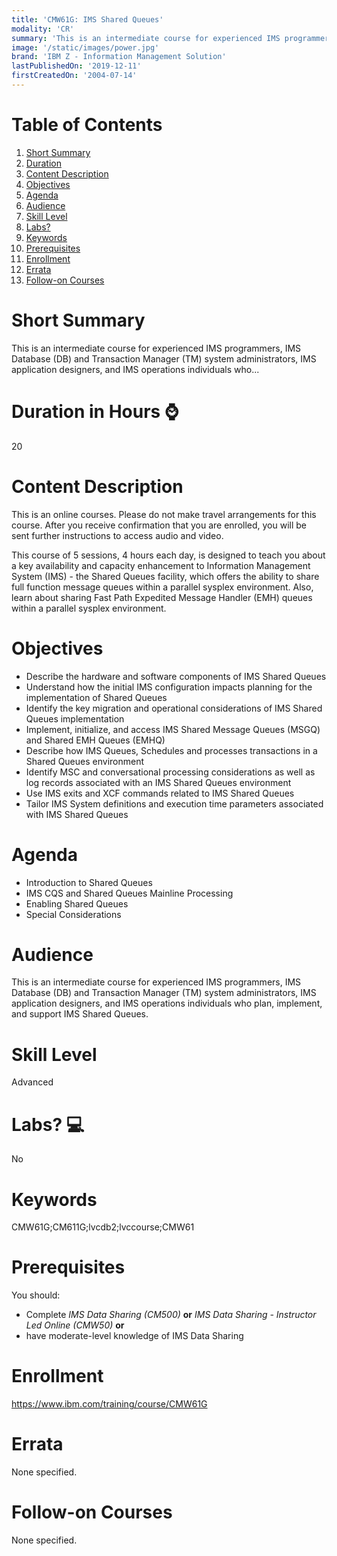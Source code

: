 ```yaml
---
title: 'CMW61G: IMS Shared Queues'
modality: 'CR'
summary: 'This is an intermediate course for experienced IMS programmers, IMS Database (DB) and Transaction Manager (TM) system administrators, IMS application designers, and IMS operations individuals who...'
image: '/static/images/power.jpg'
brand: 'IBM Z - Information Management Solution'
lastPublishedOn: '2019-12-11'
firstCreatedOn: '2004-07-14'
---
```

# Table of Contents
1.  [Short Summary](#short-summary)
2.  [Duration](#duration-in-hours-)
3.  [Content Description](#content-description)
4.  [Objectives](#objectives)
5.  [Agenda](#agenda)
6.  [Audience](#audience)
7.  [Skill Level](#skill-level)
8.  [Labs?](#labs-)
9.  [Keywords](#keywords)
10. [Prerequisites](#prerequisites)
11. [Enrollment](#enrollment)
12. [Errata](#errata)
13. [Follow-on Courses](#follow-on-courses)

# Short Summary
This is an intermediate course for experienced IMS programmers, IMS Database (DB) and Transaction Manager (TM) system administrators, IMS application designers, and IMS operations individuals who...

# Duration in Hours ⌚
20

# Content Description
<p>This is an online courses. Please do not make travel arrangements for this course. After you receive confirmation that you are enrolled, you will be sent further instructions to access audio and video.</p>

<p>This course of 5 sessions, 4 hours each day, is designed to teach you about a key availability and capacity enhancement to Information Management System (IMS) - the Shared Queues facility, which offers the ability to share full function message queues within a parallel sysplex environment. Also, learn about sharing Fast Path Expedited Message Handler (EMH) queues within a parallel sysplex environment.</p>

# Objectives
<ul>
	<li>Describe the hardware and software components of IMS Shared Queues</li>
	<li>Understand how the initial IMS configuration impacts planning for the implementation of Shared Queues</li>
	<li>Identify the key migration and operational considerations of IMS Shared Queues implementation</li>
	<li>Implement, initialize, and access IMS Shared Message Queues (MSGQ) and Shared EMH Queues (EMHQ)</li>
	<li>Describe how IMS Queues, Schedules and processes transactions in a Shared Queues environment</li>
	<li>Identify MSC and conversational processing considerations as well as log records associated with an IMS Shared Queues environment</li>
	<li>Use IMS exits and XCF commands related to IMS Shared Queues</li>
	<li>Tailor IMS System definitions and execution time parameters associated with IMS Shared Queues</li>
</ul>

# Agenda
<ul><li>Introduction to Shared Queues</li><li>IMS CQS and Shared Queues Mainline Processing</li><li>Enabling Shared Queues</li><li>Special Considerations</li></ul>

# Audience
<p>This is an intermediate course for experienced IMS programmers, IMS Database (DB) and Transaction Manager (TM) system administrators, IMS application designers, and IMS operations individuals who plan, implement, and support IMS Shared Queues.</p>

# Skill Level
Advanced

# Labs? 💻
No

# Keywords
CMW61G;CM611G;lvcdb2;lvccourse;CMW61

# Prerequisites
<p>You should:</p>

<ul>
	<li>Complete <em>IMS Data Sharing (CM500) </em><strong>or</strong> <em>IMS Data Sharing - Instructor Led Online (CMW50) </em><strong>or</strong></li>
	<li>have moderate-level knowledge of IMS Data Sharing</li>
</ul>

# Enrollment
https://www.ibm.com/training/course/CMW61G

# Errata
None specified.

# Follow-on Courses
None specified.

